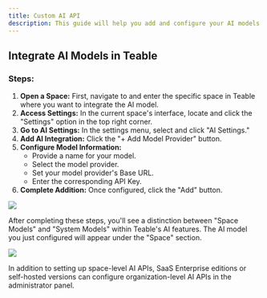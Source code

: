 ```yaml
---
title: Custom AI API
description: This guide will help you add and configure your AI models in Teable, enabling you to fully leverage AI capabilities within your space.
---
```


## Integrate AI Models in Teable

### Steps:

1. **Open a Space:** First, navigate to and enter the specific space in Teable where you want to integrate the AI model.
2. **Access Settings:** In the current space's interface, locate and click the "Settings" option in the top right corner.
3. **Go to AI Settings:** In the settings menu, select and click "AI Settings."
4. **Add AI Integration:** Click the "+ Add Model Provider" button.
5. **Configure Model Information:**
   - Provide a name for your model.
   - Select the model provider.
   - Set your model provider's Base URL.
   - Enter the corresponding API Key.
6. **Complete Addition:** Once configured, click the "Add" button.

![](/images/2025-09-29-23-18-02.png)

After completing these steps, you'll see a distinction between "Space Models" and "System Models" within Teable's AI features. The AI model you just configured will appear under the "Space" section.

![](/images/2025-06-09-12-02-05.png)

<Tip>In addition to setting up space-level AI APIs, SaaS Enterprise editions or self-hosted versions can configure organization-level AI APIs in the administrator panel.</Tip>
